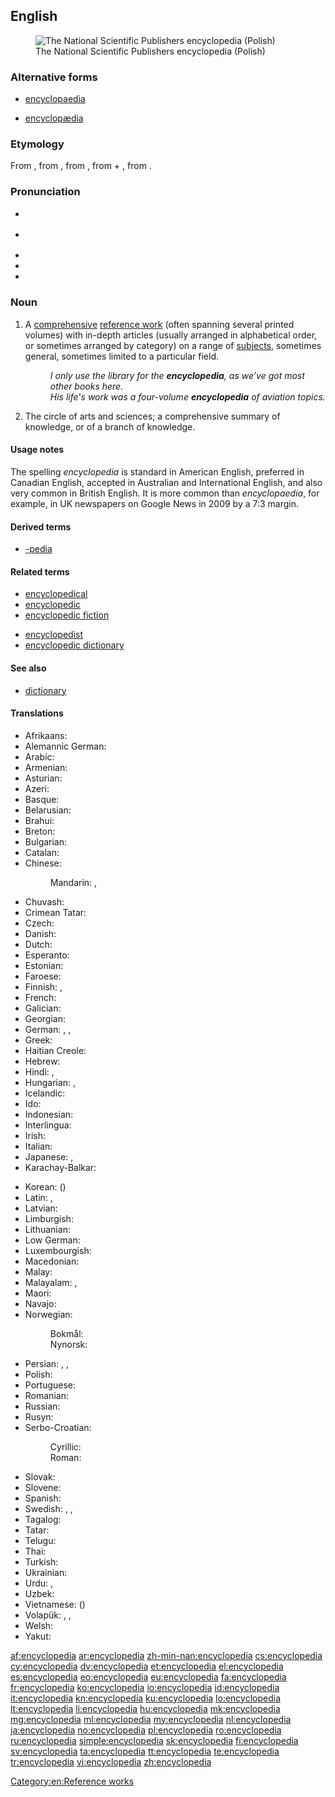 {{also|encyclopaedia}}
==English==
{{wikipedia}}
[[Image:PWN Encyclopedia.jpg|thumb|right|The National Scientific Publishers encyclopedia (Polish)]]

===Alternative forms===
* {{qualifier|chiefly British}} [[encyclopaedia]]
* {{qualifier|obsolete}} [[encyclopædia]]

===Etymology===
From {{etyl|la|en}} {{term|encyclopaedia|lang=la}}, from {{etyl|grc|en}} {{term|ἐγκύκλιος παιδεία||the circle of arts and sciences, curriculum|tr=enkuklios paideia|lang=grc}}, from {{term|ἐγκύκλιος||circular, rounded, round|tr=enkuklios|lang=grc}}, from {{term|κύκλος||circle|tr=kuklos|lang=grc}} + {{term|παιδεία||the rearing of a child, education|tr=paideia|lang=grc}}, from {{term|παιδίον||child|tr=paidion|lang=grc}}.

===Pronunciation===
* {{a|Canada}} {{IPA|/ənˌsəɪ.kləˈpi.diə/|lang=en}}
* {{a|UK|US}} {{IPA|/ɪnˌsaɪ.kləˈpi(ː).diə/|lang=en}}
* {{audio|en-us-encyclopedia.ogg|Audio (US)|lang=en}}
* {{rhymes|iːdiə|lang=en}}
* {{hyphenation|en|cy|clo|pe|dia|lang=en}}

===Noun===
{{en-noun|s|encyclopediae|encyclopediæ}}

# A [[comprehensive]] [[reference work]] (often spanning several printed volumes) with in-depth articles (usually arranged in alphabetical order, or sometimes arranged by category) on a range of [[subjects]], sometimes general, sometimes limited to a particular field.
#: ''I only use the library for the '''encyclopedia''', as we’ve got most other books here.''
#: ''His life's work was a four-volume '''encyclopedia''' of aviation topics.''
# {{context|dated|lang=en}} The circle of arts and sciences; a comprehensive summary of knowledge, or of a branch of knowledge.

{{Webster 1913}}

====Usage notes====
The spelling ''encyclopedia'' is standard in American English, preferred in Canadian English, accepted in Australian and International English, and also very common in British English. It is more common than ''encyclopaedia'', for example, in UK newspapers on Google News in 2009 by a 7:3 margin.

====Derived terms====
* [[-pedia]]

====Related terms====
{{rel-top|term related to ''encyclopedia''}}
* [[encyclopedical]]
* [[encyclopedic]]
* [[encyclopedic fiction]]
{{rel-mid}}
* [[encyclopedist]]
* [[encyclopedic dictionary]]
{{rel-bottom}}

====See also====
* [[dictionary]]

====Translations====
{{trans-top|comprehensive reference with articles on a range of topics}}
* Afrikaans: {{t+|af|ensiklopedie}}
* Alemannic German: {{t|gsw|Enzyklopädie}}
* Arabic: {{t+|ar|موسوعة|f|tr=mausuu3a|sc=Arab}}
* Armenian: {{t|hy|հանրագիտարան|tr=hanragitaran}}
* Asturian: {{t|ast|enciclopedia|f}}
* Azeri: {{t|az|ensiklopediya}}
* Basque: {{t+|eu|entziklopedia}}
* Belarusian: {{t|be|энцыклапедыя|f|tr=encyklapédyja|sc=Cyrl}}
* Brahui: {{t|brh|zántgird}}
* Breton: {{t|br|holloueziadur}}
* Bulgarian: {{t|bg|енциклопедия|f|tr=enciklopédija|sc=Cyrl}}
* Catalan: {{t+|ca|enciclopèdia}}
* Chinese:
*: Mandarin: {{t|cmn|百科全書|sc=Hani}}, {{t+|cmn|百科全书|tr=bǎikē quánshū|sc=Hani}}
* Chuvash: {{t|cv|энциклопеди|tr=entsiklopédi|sc=Cyrl}}
* Crimean Tatar: {{t|crh|entsiklopediya}}
* Czech: {{t+|cs|encyklopedie|f}}
* Danish: {{t+|da|encyklopædi}} <!--{{t+|da|leksikon|n}}-->
* Dutch: {{t+|nl|encyclopedie|m}}
* Esperanto: {{t+|eo|enciklopedio}}
* Estonian: {{t|et|entsüklopeedia}}
* Faroese: {{t|fo|Alfrøðibók}}
* Finnish: {{t+|fi|tietosanakirja}}, {{t+|fi|ensyklopedia}}
* French: {{t+|fr|encyclopédie|f}}
* Galician: {{t+|gl|enciclopedia|f}}
* Georgian: {{t|ka|ენციკლოპედია|tr=enc’iklopedia|sc=Geor}}
* German: {{t+|de|Enzyklopädie|f}}, {{t+|de|Lexikon|n}}, {{t+|de|Konversationslexikon|n}}
* Greek: {{t+|el|εγκυκλοπαίδεια|f|tr=egkyklopaídeia|sc=Grek}}
* Haitian Creole: {{t|ht|ansiklopedi}}
* Hebrew: {{t+|he|אֶנְצִיקְלוֹפֶּדְיָה|f|tr=entsiklopédya|sc=Hebr}}
* Hindi: {{t|hi|ज्ञानकोष|m|tr=gyānkoṣ|sc=Deva}}, {{t|hi|विश्वकोश|m|tr=viśvakoś|sc=Deva}}
* Hungarian: {{t+|hu|enciklopédia}}, {{t+|hu|lexikon}}
* Icelandic: {{t+|is|alfræðiorðabók|f}}
* Ido: {{t+|io|enciklopedio}}
* Indonesian: {{t+|id|ensiklopedia}}
* Interlingua: {{t|ia|encyclopedia}}
* Irish: {{t|ga|ciclipéid|f}}
* Italian: {{t+|it|enciclopedia|f}}
* Japanese: {{t+|ja|百科事典|tr=ひゃっかじてん, hyakkajiten|sc=Jpan}}, {{t|ja|大事典|tr=だいじてん, dai-jiten|sc=Jpan}} <!--[[事典]]?-->
* Karachay-Balkar: {{t|krc|энциклопедия|tr=entsiklopédija|sc=Cyrl}}
{{trans-mid}}
* Korean: {{t+|ko|백과사전|tr=baekkwasajeon|sc=Kore}} ({{t+|ko|百科事典|sc=Kore}})
* Latin: {{t|la|encyclopaedia}}, {{t|la|pandectēs|m}}
* Latvian: {{t|lv|enciklopēdija|f}}
* Limburgish: {{t|li|encyklopedie}}
* Lithuanian: {{t+|lt|enciklopedija|f}}
* Low German: {{t|nds|nokieksel}}
* Luxembourgish: {{t|lb|encyklopedie}}
* Macedonian: {{t|mk|енциклопедија|f|tr=enciklopédija|sc=Cyrl}}
* Malay: {{t+|ms|ensiklopedia}}
* Malayalam: {{t|ml|സര്‍വവിജ്ഞാനകോശം|tr=sarvavijñānakōśam|sc=Mlym}}, {{t+|ml|വിജ്ഞാനകോശം|tr=vijñānakōśam|sc=Mlym}}
* Maori: {{t|mi|mātāpunenga}}
* Navajo: {{t|nv|ínsadoobíídiiya}}
* Norwegian: 
*: Bokmål: {{t+|nb|encyklopedi|m}}
*: Nynorsk: {{t|nn|encyklopedi|m}}
* Persian: {{t+|fa|دانشنامه|tr=dânešnâmeh}}, {{t+|fa|دایرةالمعارف|tr=dâyeratolma'âref|sc=fa-Arab}}, {{t|fa|دائرةالمعارف|tr=dâ'eratolma'âref|sc=fa-Arab}}
* Polish: {{t+|pl|encyklopedia|f}}
* Portuguese: {{t+|pt|enciclopédia|f}}
* Romanian: {{t+|ro|enciclopedie|f}}
* Russian: {{t+|ru|энциклопедия|f|tr=enciklopédija|sc=Cyrl}}
* Rusyn: {{t|rue|енціклопедія|f|tr=enciklopédija}}
* Serbo-Croatian:
*: Cyrillic: {{t|sh|енциклопе́дија|f|sc=Cyrl}}
*: Roman: {{t|sh|enciklopédija|f}}
* Slovak: {{t|sk|encyklopédia|f}}
* Slovene: {{t+|sl|enciklopedija|f}}
* Spanish: {{t+|es|enciclopedia|f}}
* Swedish: {{t+|sv|encyklopedi|c}}, {{t+|sv|konversationslexikon|n}}, {{t+|sv|uppslagsverk|n}}
* Tagalog: {{t|tl|ensiklopedya}}
* Tatar: {{t|tt|énsíklopédí|sc=Cyrl}}
* Telugu: {{t|te|విజ్ఞానసర్వస్వం}}
* Thai: {{t+|th|สารานุกรม|tr=săaraanúkrom|sc=Thai}}
* Turkish: {{t+|tr|ansiklopedi}}
* Ukrainian: {{t|uk|енциклопедія|f|tr=encyklopédija|sc=Cyrl}}
* Urdu: {{t-check|ur|جامع|tr=jāme|sc=ur-Arab}}, {{t-check|ur|قاموس|tr=qāmus|sc=ur-Arab}}
* Uzbek: {{t+|uz|ensiklopediya}}
* Vietnamese: {{t+|vi|bách khoa toàn thư}} ({{t|vi|冊百科}})
* Volapük: {{t+|vo|sikloped}}, {{qualifier|synonym}} {{t|vo|züklopäod}}, {{t|vo|realasikloped}}
* Welsh: {{t+|cy|gwyddoniadur|m}}
* Yakut: {{t|sah|энциклопедия|tr=entsiklopédija|sc=Cyrl}}
{{trans-bottom}}

[[Category:en:Reference works]]

[[af:encyclopedia]]
[[ar:encyclopedia]]
[[zh-min-nan:encyclopedia]]
[[cs:encyclopedia]]
[[cy:encyclopedia]]
[[dv:encyclopedia]]
[[et:encyclopedia]]
[[el:encyclopedia]]
[[es:encyclopedia]]
[[eo:encyclopedia]]
[[eu:encyclopedia]]
[[fa:encyclopedia]]
[[fr:encyclopedia]]
[[ko:encyclopedia]]
[[io:encyclopedia]]
[[id:encyclopedia]]
[[it:encyclopedia]]
[[kn:encyclopedia]]
[[ku:encyclopedia]]
[[lo:encyclopedia]]
[[lt:encyclopedia]]
[[li:encyclopedia]]
[[hu:encyclopedia]]
[[mk:encyclopedia]]
[[mg:encyclopedia]]
[[ml:encyclopedia]]
[[my:encyclopedia]]
[[nl:encyclopedia]]
[[ja:encyclopedia]]
[[no:encyclopedia]]
[[pl:encyclopedia]]
[[ro:encyclopedia]]
[[ru:encyclopedia]]
[[simple:encyclopedia]]
[[sk:encyclopedia]]
[[fi:encyclopedia]]
[[sv:encyclopedia]]
[[ta:encyclopedia]]
[[tt:encyclopedia]]
[[te:encyclopedia]]
[[tr:encyclopedia]]
[[vi:encyclopedia]]
[[zh:encyclopedia]]